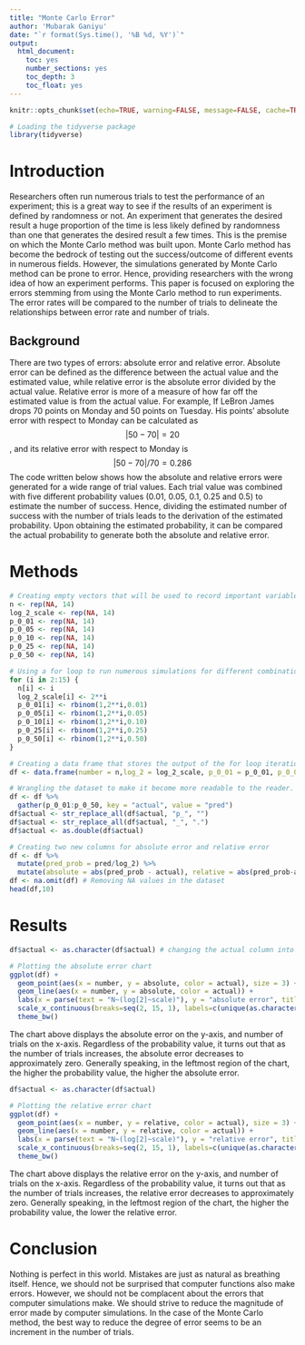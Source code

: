 ```yaml
---
title: "Monte Carlo Error"
author: 'Mubarak Ganiyu'
date: "`r format(Sys.time(), '%B %d, %Y')`"
output:
  html_document:
    toc: yes
    number_sections: yes
    toc_depth: 3
    toc_float: yes
---
```



```r
knitr::opts_chunk$set(echo=TRUE, warning=FALSE, message=FALSE, cache=TRUE)
```


```r
# Loading the tidyverse package
library(tidyverse)
```

# Introduction

Researchers often run numerous trials to test the performance of an experiment; this is a great way to see if the results of an experiment is defined by randomness or not. An experiment that generates the desired result a huge proportion of the time is less likely defined by randomness than one that generates the desired result a few times. This is the premise on which the Monte Carlo method was built upon. Monte Carlo method has become the bedrock of testing out the success/outcome of different events in numerous fields. However, the simulations generated by Monte Carlo method can be prone to error. Hence, providing researchers with the wrong idea of how an experiment performs. This paper is focused on exploring the errors stemming from using the Monte Carlo method to run experiments. The error rates will be compared to the number of trials to delineate the relationships between error rate and number of trials.

## Background

There are two types of errors: absolute error and relative error. Absolute error can be defined as the difference between the actual value and the estimated value, while relative error is the absolute error divided by the actual value. Relative error is more of a measure of how far off the estimated value is from the actual value. For example, If LeBron James drops 70 points on Monday and 50 points on Tuesday. His points' absolute error with respect to Monday can be calculated as 
$$|50-70| = 20$$
, and its relative error with respect to Monday is 
$$|50-70|/70 = 0.286$$ 
The code written below shows how the absolute and relative errors were generated for a wide range of trial values. Each trial value was combined with five different probability values (0.01, 0.05, 0.1, 0.25 and 0.5) to estimate the number of success. Hence, dividing the estimated number of success with the number of trials leads to the derivation of the estimated probability. Upon obtaining the estimated probability, it can be compared the actual probability to generate both the absolute and relative error.

# Methods

```r
# Creating empty vectors that will be used to record important variables later
n <- rep(NA, 14)
log_2_scale <- rep(NA, 14)
p_0_01 <- rep(NA, 14)
p_0_05 <- rep(NA, 14)
p_0_10 <- rep(NA, 14)
p_0_25 <- rep(NA, 14)
p_0_50 <- rep(NA, 14)

# Using a for loop to run numerous simulations for different combinations
for (i in 2:15) {
  n[i] <- i
  log_2_scale[i] <- 2**i
  p_0_01[i] <- rbinom(1,2**i,0.01)
  p_0_05[i] <- rbinom(1,2**i,0.05)
  p_0_10[i] <- rbinom(1,2**i,0.10)
  p_0_25[i] <- rbinom(1,2**i,0.25)
  p_0_50[i] <- rbinom(1,2**i,0.50)
}

# Creating a data frame that stores the output of the for loop iteration into columns
df <- data.frame(number = n,log_2 = log_2_scale, p_0_01 = p_0_01, p_0_05 = p_0_05, p_0_10 = p_0_10, p_0_25 = p_0_25, p_0_50 = p_0_50)

# Wrangling the dataset to make it become more readable to the reader. The probability columns were rearranged into a new column.
df <- df %>% 
  gather(p_0_01:p_0_50, key = "actual", value = "pred")
df$actual <- str_replace_all(df$actual, "p_", "")
df$actual <- str_replace_all(df$actual, "_", ".")
df$actual <- as.double(df$actual)

# Creating two new columns for absolute error and relative error
df <- df %>% 
  mutate(pred_prob = pred/log_2) %>% 
  mutate(absolute = abs(pred_prob - actual), relative = abs(pred_prob-actual)/actual)
df <- na.omit(df) # Removing NA values in the dataset
head(df,10)
```


# Results

```r
df$actual <- as.character(df$actual) # changing the actual column into a character vector

# Plotting the absolute error chart
ggplot(df) +
  geom_point(aes(x = number, y = absolute, color = actual), size = 3) + 
  geom_line(aes(x = number, y = absolute, color = actual)) + 
  labs(x = parse(text = "N~(log[2]~scale)"), y = "absolute error", title = "Absolute error chart") +
  scale_x_continuous(breaks=seq(2, 15, 1), labels=c(unique(as.character(df$log_2)))) +
  theme_bw()
```
The chart above displays the absolute error on the y-axis, and number of trials on the x-axis. Regardless of the probability value, it turns out that as the number of trials increases, the absolute error decreases to approximately zero. Generally speaking, in the leftmost region of the chart, the higher the probability value, the higher the absolute error.

```r
df$actual <- as.character(df$actual)

# Plotting the relative error chart
ggplot(df) +
  geom_point(aes(x = number, y = relative, color = actual), size = 3) + 
  geom_line(aes(x = number, y = relative, color = actual)) +
  labs(x = parse(text = "N~(log[2]~scale)"), y = "relative error", title = "Relative error chart") +
  scale_x_continuous(breaks=seq(2, 15, 1), labels=c(unique(as.character(df$log_2)))) +
  theme_bw()

```
The chart above displays the relative error on the y-axis, and number of trials on the x-axis. Regardless of the probability value, it turns out that as the number of trials increases, the relative error decreases to approximately zero. Generally speaking, in the leftmost region of the chart, the higher the probability value, the lower the relative error.

# Conclusion

Nothing is perfect in this world. Mistakes are just as natural as breathing itself. Hence, we should not be surprised that computer functions also make errors. However, we should not be complacent about the errors that computer simulations make. We should strive to reduce the magnitude of error made by computer simulations. In the case of the Monte Carlo method, the best way to reduce the degree of error seems to be an increment in the number of trials.



